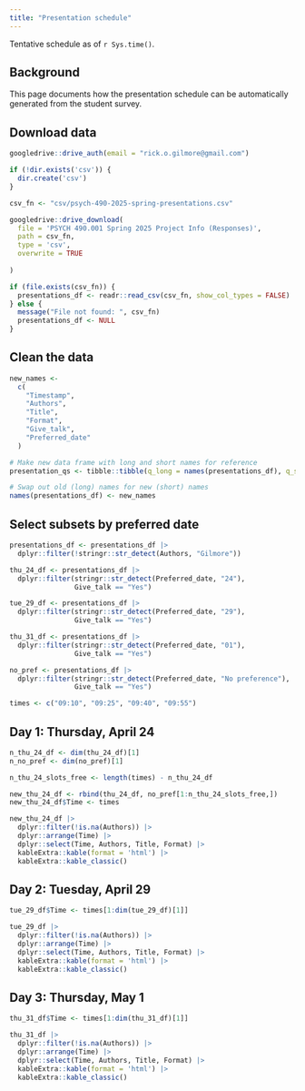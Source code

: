 ```yaml
---
title: "Presentation schedule"
---
```


Tentative schedule as of `r Sys.time()`.

## Background

This page documents how the presentation schedule can be automatically generated from the student survey.

## Download data

```r
googledrive::drive_auth(email = "rick.o.gilmore@gmail.com")
```

```r
if (!dir.exists('csv')) {
  dir.create('csv')
}

csv_fn <- "csv/psych-490-2025-spring-presentations.csv"

googledrive::drive_download(
  file = 'PSYCH 490.001 Spring 2025 Project Info (Responses)',
  path = csv_fn,
  type = 'csv',
  overwrite = TRUE
  
)
```

```r
if (file.exists(csv_fn)) {
  presentations_df <- readr::read_csv(csv_fn, show_col_types = FALSE)
} else {
  message("File not found: ", csv_fn)
  presentations_df <- NULL
}
```

## Clean the data

```r
new_names <-
  c(
    "Timestamp",
    "Authors",
    "Title",
    "Format",
    "Give_talk",
    "Preferred_date"
  )

# Make new data frame with long and short names for reference
presentation_qs <- tibble::tibble(q_long = names(presentations_df), q_short = new_names)

# Swap out old (long) names for new (short) names
names(presentations_df) <- new_names
```

## Select subsets by preferred date

```r
presentations_df <- presentations_df |>
  dplyr::filter(!stringr::str_detect(Authors, "Gilmore"))

thu_24_df <- presentations_df |>
  dplyr::filter(stringr::str_detect(Preferred_date, "24"),
                Give_talk == "Yes")

tue_29_df <- presentations_df |>
  dplyr::filter(stringr::str_detect(Preferred_date, "29"),
                Give_talk == "Yes")

thu_31_df <- presentations_df |>
  dplyr::filter(stringr::str_detect(Preferred_date, "01"),
                Give_talk == "Yes")

no_pref <- presentations_df |>
  dplyr::filter(stringr::str_detect(Preferred_date, "No preference"),
                Give_talk == "Yes")

times <- c("09:10", "09:25", "09:40", "09:55")
```

## Day 1: Thursday, April 24

```r
n_thu_24_df <- dim(thu_24_df)[1]
n_no_pref <- dim(no_pref)[1]

n_thu_24_slots_free <- length(times) - n_thu_24_df

new_thu_24_df <- rbind(thu_24_df, no_pref[1:n_thu_24_slots_free,])
new_thu_24_df$Time <- times

new_thu_24_df |>
  dplyr::filter(!is.na(Authors)) |>
  dplyr::arrange(Time) |>
  dplyr::select(Time, Authors, Title, Format) |>
  kableExtra::kable(format = 'html') |>
  kableExtra::kable_classic()
```

## Day 2: Tuesday, April 29

```r
tue_29_df$Time <- times[1:dim(tue_29_df)[1]]

tue_29_df |>
  dplyr::filter(!is.na(Authors)) |>
  dplyr::arrange(Time) |>
  dplyr::select(Time, Authors, Title, Format) |>
  kableExtra::kable(format = 'html') |>
  kableExtra::kable_classic()
```

## Day 3: Thursday, May 1

```r
thu_31_df$Time <- times[1:dim(thu_31_df)[1]]

thu_31_df |>
  dplyr::filter(!is.na(Authors)) |>
  dplyr::arrange(Time) |>
  dplyr::select(Time, Authors, Title, Format) |>
  kableExtra::kable(format = 'html') |>
  kableExtra::kable_classic()
```
